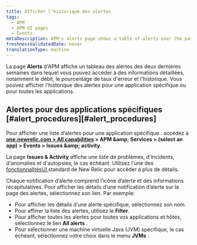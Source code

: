 ```yaml
---
title: Afficher l'historique des alertes
tags:
  - APM
  - APM UI pages
  - Events
metaDescription: APM's alerts page shows a table of alerts over the past two weeks that you can drill down into for details.
freshnessValidatedDate: never
translationType: machine
---
```


La page <DNT>**Alerts**</DNT> d&apos;APM affiche un tableau des alertes des deux dernières semaines dans lequel vous pouvez accéder à des informations détaillées, notamment le débit, le pourcentage de taux d&apos;erreur et l&apos;historique. Vous pouvez afficher l&apos;historique des alertes pour une application spécifique ou pour toutes les applications.

## Alertes pour des applications spécifiques [#alert\_procedures][#alert_procedures]

Pour afficher une liste d’alertes pour une application spécifique : accédez à <DNT>**[one.newrelic.com &gt; All capabilities](https://one.newrelic.com/all-capabilities) &gt; APM &amp;amp; Services &gt; (select an app) &gt; Events &gt; Issues &amp;amp; activity**</DNT>.

La page <DNT>**Issues &amp; Activity**</DNT> affiche une liste de problèmes, d&apos;incidents, d&apos;anomalies et d&apos;autopsies, le cas échéant. Utilisez l&apos;une des [fonctionnalitésUI ](/docs/new-relic-solutions/new-relic-one/introduction-new-relic-platform)standard de New Relic pour accéder à plus de détails.

Chaque notification d’alerte comprend l’icône d’alerte et des informations récapitulatives. Pour afficher les détails d’une notification d’alerte sur la page des alertes, sélectionnez son lien. Par exemple:

* Pour afficher les détails d’une alerte spécifique, sélectionnez son nom.
* Pour affiner la liste des alertes, utilisez le <DNT>**Filter**</DNT>.
* Pour afficher toutes les alertes pour toutes vos applications et hôtes, sélectionnez le lien <DNT>**All alerts**</DNT> .
* Pour sélectionner une machine virtuelle Java (JVM) spécifique, le cas échéant, sélectionnez votre choix dans le menu <DNT>**JVMs**</DNT> .
